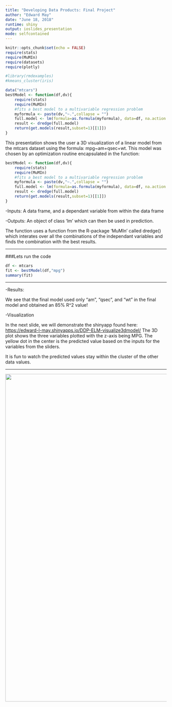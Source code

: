 ```yaml
---
title: "Developing Data Products: Final Project"
author: "Edward May"
date: "June 18, 2018"
runtime: shiny
output: ioslides_presentation
mode: selfcontained
---
```

```r
knitr::opts_chunk$set(echo = FALSE)
require(stats)
require(MuMIn)
require(datasets)
require(plotly)

#library(rmdexamples)
#kmeans_cluster(iris)

data("mtcars")
bestModel <- function(df,dv){
    require(stats)
    require(MuMIn)
    #fits a best model to a multivariable regression problem
    myformula <- paste(dv,"~.",collapse = "")
    full.model <- lm(formula=as.formula(myformula), data=df, na.action = "na.fail")
    result <- dredge(full.model)
    return(get.models(result,subset=1)[[1]])
}
```

This presentation shows the user a 3D visualization of a linear model from the mtcars dataset using the formula: mpg~am+qsec+wt.  This model was chosen by an optimization routine encapsulated in the function:

```r
bestModel <- function(df,dv){
    require(stats)
    require(MuMIn)
    #fits a best model to a multivariable regression problem
    myformula <- paste(dv,"~.",collapse = "")
    full.model <- lm(formula=as.formula(myformula), data=df, na.action = "na.fail")
    result <- dredge(full.model)
    return(get.models(result,subset=1)[[1]])
}
```   
-Inputs: A data frame, and a dependant variable from within the data frame
    
-Outputs: An object of class 'lm' which can then be used in prediction. 

The function uses a function from the R-package 'MuMIn' called dredge() which interates over all the combinations of the independant variables and finds the combination with the best results.

---

###Lets run the code

```r
df <- mtcars
fit <- bestModel(df,"mpg")
summary(fit)
```

---

-Results:

We see that the final model used only "am", "qsec", and "wt" in the final model and obtained an 85% R^2 value!

-Visualization

In the next slide, we will demonstrate the shinyapp found here:
<https://edward-l-may.shinyapps.io/DDP-ELM-visualize3dmodel/>
The 3D plot shows the three variables plotted with the z-axis being MPG.  The yellow dot in the center is the predicted value based on the inputs for the variables from the sliders.

It is fun to watch the predicted values stay within the cluster of the other data values.

---

<img src="App.PNG" width=1024" />
